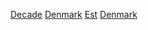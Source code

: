 [[Category:丹麥建立|Decade]]
[[Category:各年代各國建立|Denmark]]
[[Category:依年代劃分的丹麥|Est]]
[[Category:各年代歐洲建立|Denmark]]